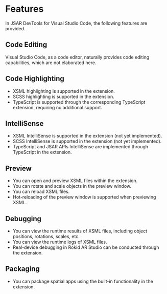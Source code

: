 # Features

In JSAR DevTools for Visual Studio Code, the following features are provided.

## Code Editing

Visual Studio Code, as a code editor, naturally provides code editing capabilities, which are not elaborated here.

## Code Highlighting

- XSML highlighting is supported in the extension.
- SCSS highlighting is supported in the extension.
- TypeScript is supported through the corresponding TypeScript extension, requiring no additional support.

## IntelliSense

- XSML IntelliSense is supported in the extension (not yet implemented).
- SCSS IntelliSense is supported in the extension (not yet implemented).
- TypeScript and JSAR APIs IntelliSense are implemented through TypeScript in the extension.

## Preview

- You can open and preview XSML files within the extension.
- You can rotate and scale objects in the preview window.
- You can reload XSML files.
- Hot-reloading of the preview window is supported when previewing XSML.

## Debugging

- You can view the runtime results of XSML files, including object positions, rotations, scales, etc.
- You can view the runtime logs of XSML files.
- Real-device debugging in Rokid AR Studio can be conducted through the extension.

## Packaging

- You can package spatial apps using the built-in functionality in the extension.
